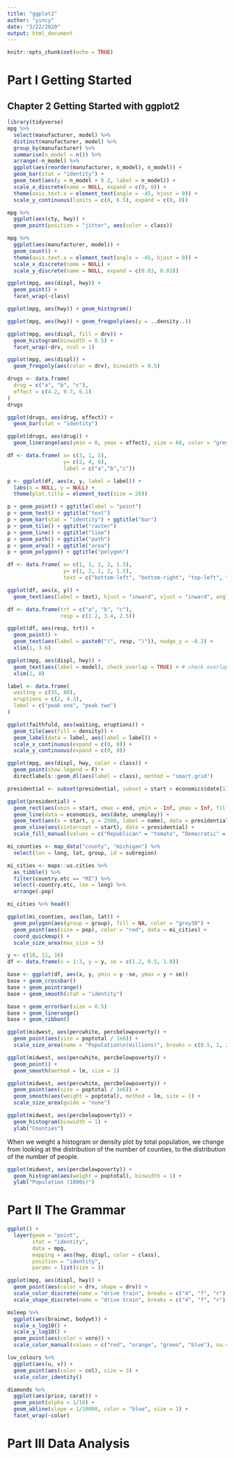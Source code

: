 ```yaml
---
title: "ggplot2"
author: "yincy"
date: "3/22/2020"
output: html_document
---
```


```r
knitr::opts_chunk$set(echo = TRUE)
```

# Part I Getting Started  
## Chapter 2 Getting Started with ggplot2  
```r
library(tidyverse)
mpg %>% 
  select(manufacturer, model) %>%
  distinct(manufacturer, model) %>% 
  group_by(manufacturer) %>% 
  summarise(n_model = n()) %>% 
  arrange(-n_model) %>% 
  ggplot(aes(reorder(manufacturer, n_model), n_model)) +
  geom_bar(stat = "identity") + 
  geom_text(aes(y = n_model + 0.2, label = n_model)) +
  scale_x_discrete(name = NULL, expand = c(0, 0)) +
  theme(axis.text.x = element_text(angle = -45, hjust = 0)) +
  scale_y_continuous(limits = c(0, 6.5), expand = c(0, 0))
```

```r
mpg %>% 
  ggplot(aes(cty, hwy)) + 
  geom_point(position = "jitter", aes(color = class))
```

```r
mpg %>% 
  ggplot(aes(manufacturer, model)) +
  geom_count() +
  theme(axis.text.x = element_text(angle = -45, hjust = 0)) +
  scale_x_discrete(name = NULL) +
  scale_y_discrete(name = NULL, expand = c(0.03, 0.03))
```

```r
ggplot(mpg, aes(displ, hwy)) +
  geom_point() +
  facet_wrap(~class)
```

```r
ggplot(mpg, aes(hwy)) + geom_histogram()
```

```r
ggplot(mpg, aes(hwy)) + geom_freqpoly(aes(y = ..density..))
```


```r
ggplot(mpg, aes(displ, fill = drv)) +
  geom_histogram(binwidth = 0.5) +
  facet_wrap(~drv, ncol = 1)
```

```r
ggplot(mpg, aes(displ)) +
  geom_freqpoly(aes(color = drv), binwidth = 0.5) 
```

```r
drugs <- data.frame(
  drug = c("a", "b", "c"), 
  effect = c(4.2, 9.7, 6.1)
)
drugs
```

```r
ggplot(drugs, aes(drug, effect)) + 
  geom_bar(stat = "identity")
```


```r
ggplot(drugs, aes(drug)) + 
  geom_linerange(aes(ymin = 0, ymax = effect), size = 60, color = "grey30")
```

```r
df <- data.frame( x= c(3, 1, 5), 
                  y= c(2, 4, 6), 
                  label = c("a","b","c"))

p <- ggplot(df, aes(x, y, label = label)) +
  labs(x = NULL, y = NULL) +
  theme(plot.title = element_text(size = 20))

p + geom_point() + ggtitle(label = "point")
p + geom_text() + ggtitle("text")
p + geom_bar(stat = "identity") + ggtitle("bar")
p + geom_tile() + ggtitle("raster")
p + geom_line() + ggtitle("line")
p + geom_path() + ggtitle("path")
p + geom_area() + ggtitle("area")
p + geom_polygon() + ggtitle("polygon")
```

```r
df <- data.frame( x= c(1, 1, 2, 2, 1.5), 
                  y= c(1, 2, 1, 2, 1.5), 
                  text = c("bottom-left", "bottom-right", "top-left", "top-right", "center"))

ggplot(df, aes(x, y)) +
  geom_text(aes(label = text), hjust = "inward", vjust = "inward", angle = 0)
```

```r
df <- data.frame(trt = c("a", "b", "c"), 
                 resp = c(1.2, 3.4, 2.5))

ggplot(df, aes(resp, trt)) +
  geom_point() +
  geom_text(aes(label = paste0("(", resp, ")")), nudge_y = -0.2) +
  xlim(1, 3.6)
```


```r
ggplot(mpg, aes(displ, hwy)) +
  geom_text(aes(label = model), check_overlap = TRUE) + # check overlap labels
  xlim(1, 8)
```

```r
label <- data.frame(
  waiting = c(55, 80), 
  eruptions = c(2, 4.3), 
  label = c("peak one", "peak two")
)

ggplot(faithfuld, aes(waiting, eruptions)) +
  geom_tile(aes(fill = density)) +
  geom_label(data = label, aes(label = label)) +
  scale_x_continuous(expand = c(0, 0)) +
  scale_y_continuous(expand = c(0, 0))
```

```r
ggplot(mpg, aes(displ, hwy, color = class)) +
  geom_point(show.legend = F) +
  directlabels::geom_dl(aes(label = class), method = "smart.grid")
```

```r
presidential <- subset(presidential, subset = start > economics$date[1])
```

```r
ggplot(presidential) +
  geom_rect(aes(xmin = start, xmax = end, ymin = -Inf, ymax = Inf, fill = party)) +
  geom_line(data = economics, aes(date, unemploy)) +
  geom_text(aes(x = start, y = 2500, label = name), data = presidential, nudge_x = 800) + 
  geom_vline(aes(xintercept = start), data = presidential) +
  scale_fill_manual(values = c("Republican" = "tomato", "Democratic" = "lightblue"))
```

```r
mi_counties <- map_data("county", "michigan") %>% 
  select(lon = long, lat, group, id = subregion)

mi_cities <- maps::us.cities %>% 
  as_tibble() %>% 
  filter(country.etc == "MI") %>% 
  select(-country.etc, lon = long) %>% 
  arrange(-pop)

mi_cities %>% head()
```

```r
ggplot(mi_counties, aes(lon, lat)) +
  geom_polygon(aes(group = group), fill = NA, color = "grey30") +
  geom_point(aes(size = pop), color = "red", data = mi_cities) +
  coord_quickmap() +
  scale_size_area(max_size = 5)
```

```r
y <- c(18, 11, 16)
df <- data.frame(x = 1:3, y = y, se = c(1.2, 0.5, 1.0))

base <- ggplot(df, aes(x, y, ymin = y -se, ymax = y + se)) 
base + geom_crossbar()
base + geom_pointrange()
base + geom_smooth(stat = "identity")
```

```r
base + geom_errorbar(size = 0.5)
base + geom_linerange()
base + geom_ribbon()
```


```r
ggplot(midwest, aes(percwhite, percbelowpoverty)) +
  geom_point(aes(size = poptotal / 1e6)) +
  scale_size_area(name = "Population\n(millions)", breaks = c(0.5, 1, 2, 4))
```

```r
ggplot(midwest, aes(percwhite, percbelowpoverty)) +
  geom_point() +
  geom_smooth(method = lm, size = 1)
```

```r
ggplot(midwest, aes(percwhite, percbelowpoverty)) +
  geom_point(aes(size = poptotal / 1e6)) +
  geom_smooth(aes(weight = poptotal), method = lm, size = 1) +
  scale_size_area(guide = "none")
```

```r
ggplot(midwest, aes(percbelowpoverty)) +
  geom_histogram(binwidth = 1) +
  ylab("Counties")
```


When we weight a histogram or density plot by total population, we change from looking at the distribution of the number of counties, to the distribution of the number of people.  
```r
ggplot(midwest, aes(percbelowpoverty)) +
  geom_histogram(aes(weight = poptotal), binwidth = 1) +
  ylab("Population (1000s)")
```


# Part II The Grammar  
```r
ggplot() +
  layer(geom = "point", 
        stat = "identity", 
        data = mpg, 
        mapping = aes(hwy, displ, color = class), 
        position = "identity", 
        params = list(size = ))
```

```r
ggplot(mpg, aes(displ, hwy)) +
  geom_point(aes(color = drv, shape = drv)) +
  scale_color_discrete(name = "drive train", breaks = c("4", "f", "r"), labels = c("4d", "fd", "rd")) +
  scale_shape_discrete(name = "drive train", breaks = c("4", "f", "r"), labels = c("4d", "fd", "rd"))
```

```r
msleep %>% 
  ggplot(aes(brainwt, bodywt)) +
  scale_x_log10() +
  scale_y_log10() + 
  geom_point(aes(color = vore)) +
  scale_color_manual(values = c("red", "orange", "green", "blue"), na.value = "white")
```


```r
luv_colours %>% 
  ggplot(aes(u, v)) +
  geom_point(aes(color = col), size = 3) +
  scale_color_identity()
```

```r
diamonds %>% 
  ggplot(aes(price, carat)) +
  geom_point(alpha = 1/10) +
  geom_abline(slope = 1/10000, color = "blue", size = 1) +
  facet_wrap(~color)
```

# Part III Data Analysis  



































